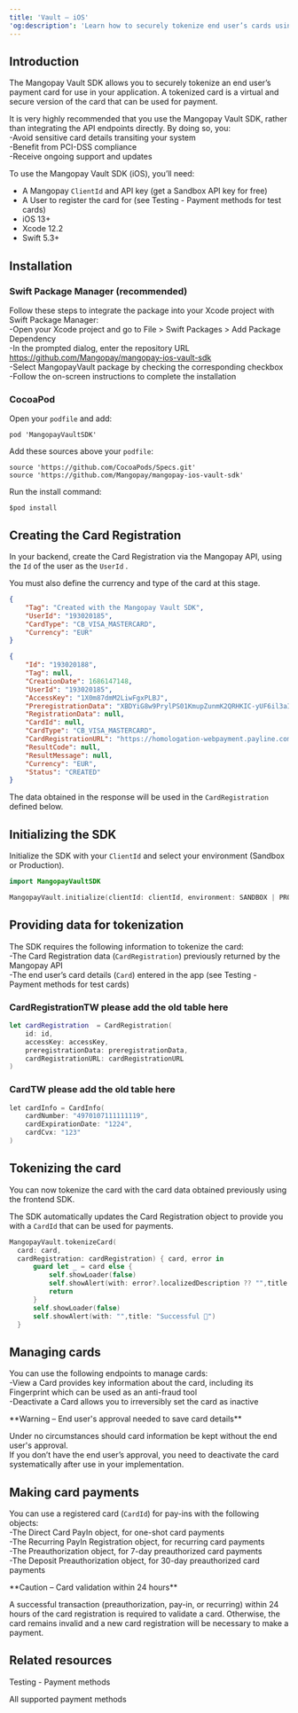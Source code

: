 ```yaml
---
title: 'Vault – iOS'  
'og:description': 'Learn how to securely tokenize end user’s cards using the Mangopay Vault SDK for iOS.'  
---
```


## Introduction  

The Mangopay Vault SDK allows you to securely tokenize an end user’s payment card for use in your application. A tokenized card is a virtual and secure version of the card that can be used for payment.  

It is very highly recommended that you use the Mangopay Vault SDK, rather than integrating the API endpoints directly. By doing so, you:  
-Avoid sensitive card details transiting your system  
-Benefit from PCI-DSS compliance  
-Receive ongoing support and updates  

<Card title="TW should set this">  

To use the Mangopay Vault SDK (iOS), you’ll need:  
- A Mangopay `ClientId` and API key (get a Sandbox API key for free)  
- A User to register the card for (see Testing - Payment methods for test cards)  
- iOS 13+  
- Xcode 12.2  
- Swift 5.3+

</Card>  

## Installation  

### Swift Package Manager (recommended)  

Follow these steps to integrate the package into your Xcode project with Swift Package Manager:  
-Open your Xcode project and go to File > Swift Packages > Add Package Dependency  
-In the prompted dialog, enter the repository URL https://github.com/Mangopay/mangopay-ios-vault-sdk  
-Select MangopayVault package by checking the corresponding checkbox  
-Follow the on-screen instructions to complete the installation  

### CocoaPod  

Open your `podfile` and add:  
```shell Add pod
pod 'MangopayVaultSDK'
```  

Add these sources above your `podfile`:  
```shell Add sources
source 'https://github.com/CocoaPods/Specs.git'
source 'https://github.com/Mangopay/mangopay-ios-vault-sdk'
```  

Run the install command:  
```shell Run install command
$pod install
```  

## Creating the Card Registration  

In your backend, create the Card Registration via the Mangopay API, using the `Id` of the user as the `UserId` .  

You must also define the currency and type of the card at this stage.  
```json 
{
    "Tag": "Created with the Mangopay Vault SDK",
    "UserId": "193020185",
    "CardType": "CB_VISA_MASTERCARD",
    "Currency": "EUR"
}
```  
```json API response
{
    "Id": "193020188",
    "Tag": null,
    "CreationDate": 1686147148,
    "UserId": "193020185",
    "AccessKey": "1X0m87dmM2LiwFgxPLBJ",
    "PreregistrationData": "XBDYiG8w9PrylPS01KmupZunmK2QRHKIC-yUF6il3aIpAnKba1TGkR9VJe5lHjHt2ddFLVXdicolcUIkv_kKEA",
    "RegistrationData": null,
    "CardId": null,
    "CardType": "CB_VISA_MASTERCARD",
    "CardRegistrationURL": "https://homologation-webpayment.payline.com/webpayment/getToken",
    "ResultCode": null,
    "ResultMessage": null,
    "Currency": "EUR",
    "Status": "CREATED"
}
```  

The data obtained in the response will be used in the `CardRegistration` defined below.  

## Initializing the SDK  

Initialize the SDK with your `ClientId` and select your environment (Sandbox or Production).  
```swift Initialization
import MangopayVaultSDK

MangopayVault.initialize(clientId: clientId, environment: SANDBOX | PRODUCTION )
```  

## Providing data for tokenization  

The SDK requires the following information to tokenize the card:  
-The Card Registration data (`CardRegistration`) previously returned by the Mangopay API  
-The end user’s card details (`Card`) entered in the app (see Testing - Payment methods for test cards)  

### CardRegistrationTW please add the old table here  
```swift CardRegistration
let cardRegistration  = CardRegistration(
    id: id,
    accessKey: accessKey,
    preregistrationData: preregistrationData,
    cardRegistrationURL: cardRegistrationURL 
)
```  

### CardTW please add the old table here  
```kotlin Card
let cardInfo = CardInfo(
    cardNumber: "4970107111111119",
    cardExpirationDate: "1224",
    cardCvx: "123"
)
```  

## Tokenizing the card  

You can now tokenize the card with the card data obtained previously using the frontend SDK.  

The SDK automatically updates the Card Registration object to provide you with a `CardId` that can be used for payments.   
```swift tokenizeCard
MangopayVault.tokenizeCard(
  card: card,
  cardRegistration: cardRegistration) { card, error in
      guard let _ = card else {
          self.showLoader(false)
          self.showAlert(with: error?.localizedDescription ?? "",title: "Failed ❌")
          return
      }
      self.showLoader(false)
      self.showAlert(with: "",title: "Successful 🎉")
  }
```  

## Managing cards  

You can use the following endpoints to manage cards:  
-View a Card provides key information about the card, including its Fingerprint which can be used as an anti-fraud tool  
-Deactivate a Card allows you to irreversibly set the card as inactive  

<Warning>  
**Warning – End user's approval needed to save card details** 
  
Under no circumstances should card information be kept without the end user's approval.   
If you don’t have the end user’s approval, you need to deactivate the card systematically after use in your implementation.  
</Warning>  

## Making card payments  

You can use a registered card (`CardId`) for pay-ins with the following objects:   
-The Direct Card PayIn object, for one-shot card payments  
-The Recurring PayIn Registration object, for recurring card payments  
-The Preauthorization object, for 7-day preauthorized card payments  
-The Deposit Preauthorization object, for 30-day preauthorized card payments  

<Warning>  
**Caution – Card validation within 24 hours** 
  
A successful transaction (preauthorization, pay-in, or recurring) within 24 hours of the card registration is required to validate a card. Otherwise, the card remains invalid and a new card registration will be necessary to make a payment.  
</Warning>  

## Related resources  

<Card title="Article">Testing - Payment methods</Card>  

<Card title="Article">All supported payment methods</Card>